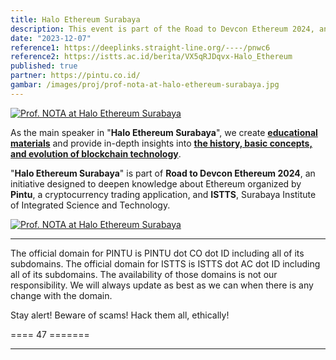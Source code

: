 ```yaml
---
title: Halo Ethereum Surabaya
description: This event is part of the Road to Devcon Ethereum 2024, an initiative designed to deepen knowledge of Ethereum.
date: "2023-12-07"
reference1: https://deeplinks.straight-line.org/----/pnwc6
reference2: https://istts.ac.id/berita/VX5qRJDqvx-Halo_Ethereum
published: true
partner: https://pintu.co.id/
gambar: /images/proj/prof-nota-at-halo-ethereum-surabaya.jpg
---
```


[![Prof. NOTA at Halo Ethereum Surabaya](/images/proj/prof-nota-at-halo-ethereum-surabaya.jpg)](/images/proj/prof-nota-at-halo-ethereum-surabaya.jpg "Prof. NOTA at Halo Ethereum Surabaya")

As the main speaker in "**Halo Ethereum Surabaya**", we create [**educational materials**](https://iqraa.straight-line.org/tutor-x-educator/ "Web3 Educational Materials Collection") and provide in-depth insights into [**the history, basic concepts, and evolution of blockchain technology**](https://iqraa.straight-line.org/tutor-x-educator/v/tutor-01-blockchain-fundamental "Materi Edukasi: Fundamental Blockchain").

"**Halo Ethereum Surabaya**" is part of **Road to Devcon Ethereum 2024**, an initiative designed to deepen knowledge about Ethereum organized by **Pintu**, a cryptocurrency trading application, and **ISTTS**, Surabaya Institute of Integrated Science and Technology.

[![Prof. NOTA at Halo Ethereum Surabaya](/images/proj/prof-nota-on-stage-at-halo-ethereum-surabaya.jpg)](/images/proj/prof-nota-on-stage-at-halo-ethereum-surabaya.jpg "Prof. NOTA at Halo Ethereum Surabaya")

---

The official domain for PINTU is PINTU dot CO dot ID including all of its subdomains. The official domain for ISTTS is ISTTS dot AC dot ID including all of its subdomains. The availability of those domains is not our responsibility. We will always update as best as we can when there is any change with the domain.

Stay alert! Beware of scams! Hack them all, ethically!

==== 47 =======

---


